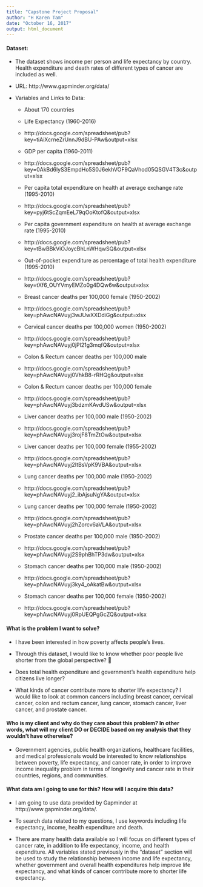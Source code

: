 ```yaml
---
title: "Capstone Project Proposal"
author: "H Karen Tam"
date: "October 16, 2017"
output: html_document
---
```



#### Dataset:

*	The dataset shows income per person and life expectancy by country. Health expenditure and death rates of different types of cancer are included as well. 

*	URL: http://www.gapminder.org/data/

* Variables and Links to Data: 

    + About 170 countries

    + Life Expectancy (1960-2016)	
    + http://docs.google.com/spreadsheet/pub?key=tiAiXcrneZrUnnJ9dBU-PAw&output=xlsx

    + GDP per capita (1960-2011)
    + http://docs.google.com/spreadsheet/pub?key=0AkBd6lyS3EmpdHo5S0J6ekhVOF9QaVhod05QSGV4T3c&output=xlsx

    + Per capita total expenditure on health at average exchange rate (1995-2010)
    + http://docs.google.com/spreadsheet/pub?key=pyj6tScZqmEeL79qOoKtofQ&output=xlsx 

    +	Per capita government expenditure on health at average exchange rate (1995-2010)
    + http://docs.google.com/spreadsheet/pub?key=tBwBBkViOJoycBhLnWHqwSQ&output=xlsx 

    +	Out-of-pocket expenditure as percentage of total health expenditure (1995-2010)
    + http://docs.google.com/spreadsheet/pub?key=tXf6_OUYVmyEMZo0g4DQw6w&output=xlsx 

    +	Breast cancer deaths per 100,000 female (1950-2002) 
    + http://docs.google.com/spreadsheet/pub?key=phAwcNAVuyj3wJUwXXDdiGg&output=xlsx

    +	Cervical cancer deaths per 100,000 women (1950-2002) 
    + http://docs.google.com/spreadsheet/pub?key=phAwcNAVuyj0jPl21g3mqfQ&output=xlsx
    
    + Colon & Rectum cancer deaths per 100,000 male 
    + http://docs.google.com/spreadsheet/pub?key=phAwcNAVuyj0VhkB8-rRHQg&output=xlsx

    + Colon & Rectum cancer deaths per 100,000 female 
    + http://docs.google.com/spreadsheet/pub?key=phAwcNAVuyj3bdzmKAvdUSw&output=xlsx

    +	Liver cancer deaths per 100,000 male (1950-2002) 
    + http://docs.google.com/spreadsheet/pub?key=phAwcNAVuyj3rojF8TmZtOw&output=xlsx

    +	Liver cancer deaths per 100,000 female (1955-2002) 
    + http://docs.google.com/spreadsheet/pub?key=phAwcNAVuyj2ItBsVpK9VBA&output=xlsx

    +	Lung cancer deaths per 100,000 male (1950-2002) 
    + http://docs.google.com/spreadsheet/pub?key=phAwcNAVuyj2_ibAjsuNgYA&output=xlsx

    +	Lung cancer deaths per 100,000 female (1950-2002) 
    + http://docs.google.com/spreadsheet/pub?key=phAwcNAVuyj2hZorcv6aVLA&output=xlsx

    +	Prostate cancer deaths per 100,000 male (1950-2002) 
    + http://docs.google.com/spreadsheet/pub?key=phAwcNAVuyj2S9phBhTP3dw&output=xlsx

    +	Stomach cancer deaths per 100,000 male (1950-2002) 
    + http://docs.google.com/spreadsheet/pub?key=phAwcNAVuyj3ky4_oAkatBw&output=xlsx 

    +	Stomach cancer deaths per 100,000 female (1950-2002)
    + http://docs.google.com/spreadsheet/pub?key=phAwcNAVuyj0RpUEQPgGcZQ&output=xlsx 


#### What is the problem I want to solve?

*	I have been interested in how poverty affects people’s lives. 

* Through this dataset, I would like to know whether poor people live shorter from the global perspective?


* Does total health expenditure and government’s health expenditure help citizens live longer? 

* What kinds of cancer contribute more to shorter life expectancy?  I would like to look at common cancers including breast cancer, cervical cancer, colon and rectum cancer, lung cancer, stomach cancer, liver cancer, and prostate cancer. 


#### Who is my client and why do they care about this problem? In other words, what will my client DO or DECIDE based on my analysis that they wouldn’t have otherwise?

*	Government agencies, public health organizations, healthcare facilities, and medical professionals would be interested to know relationships between poverty, life expectancy, and cancer rate, in order to improve income inequality problem in terms of longevity and cancer rate in their countries, regions, and communities.


#### What data am I going to use for this? How will I acquire this data?

*	I am going to use data provided by Gapminder at http://www.gapminder.org/data/. 

* To search data related to my questions, I use keywords including life expectancy, income, health expenditure and death. 

* There are many health data available so I will focus on different types of cancer rate, in addition to life expectancy, income, and health expenditure. All variables stated previously in the “dataset” section will be used to study the relationship between income and life expectancy, whether government and overall health expenditures help improve life expectancy, and what kinds of cancer contribute more to shorter life expectancy. 

